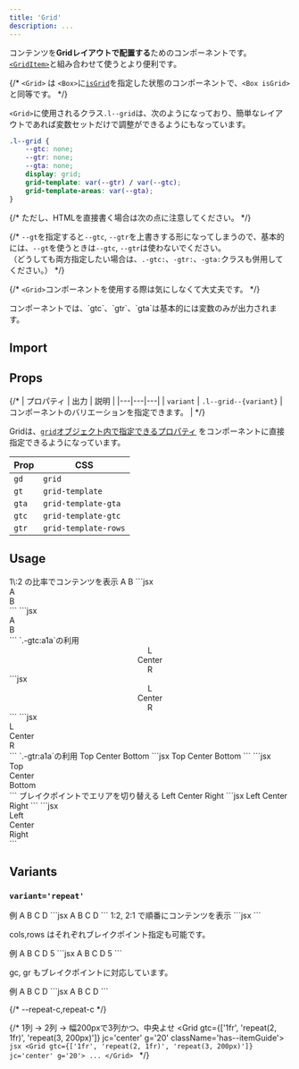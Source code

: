 ```yaml
---
title: 'Grid'
description: ...
---
```



コンテンツを**Gridレイアウトで配置する**ためのコンポーネントです。  
[`<GridItem>`](/ja/components/griditem/)と組み合わせて使うとより便利です。

{/* `<Grid>` は `<Box>`に[`isGrid`](/docs/layout-system/is-grid)を指定した状態のコンポーネントで、`<Box isGrid>`と同等です。 */}

`<Grid>`に使用されるクラス`.l--grid`は、次のようになっており、簡単なレイアウトであれば変数セットだけで調整ができるようにもなっています。

```css
.l--grid {
	--gtc: none;
	--gtr: none;
	--gta: none;
	display: grid;
	grid-template: var(--gtr) / var(--gtc);
	grid-template-areas: var(--gta);
}
```

{/* ただし、HTMLを直接書く場合は次の点に注意してください。 */}

{/* <Callout type='alert'>
`--gt`を指定すると`--gtc`, `--gtr`を上書きする形になってしまうので、基本的には、`--gt`を使うときは`--gtc`, `--gtr`は使わないでください。  
（どうしても両方指定したい場合は、`.-gtc:`、`-gtr:`、`-gta:`クラスも併用してください。）
</Callout> */}


{/* `<Grid>`コンポーネントを使用する際は気にしなくて大丈夫です。 */}

<Callout type='good'>
コンポーネントでは、`gtc`、`gtr`、`gta`は基本的には変数のみが出力されます。
</Callout>


## Import

<ImportCode component='Grid, GridItem' />


## Props

{/* | プロパティ | 出力 | 説明 |
|---|---|---|
| `variant` | <PropBadge type="attr">`.l--grid--{variant}`</PropBadge> | コンポーネントのバリエーションを指定できます。 | */}


Gridは、[`grid`オブジェクト内で指定できるプロパティ](/ja/props/css-props/#grid--flex) をコンポーネントに直接指定できるようになっています。

|Prop|CSS|
|---|---|
|`gd`|`grid`|
|`gt`|`grid-template`|
|`gta`|`grid-template-gta`|
|`gtc`|`grid-template-gtc`|
|`gtr`|`grid-template-rows`|



## Usage

<Preview>
	<PreviewTitle>1\:2 の比率でコンテンツを表示</PreviewTitle>
	<PreviewArea resize p='20'>
		<Grid gtc='1fr 2fr'>
			<Box bgc='blue:10%'>A</Box>
			<Box bgc='purple:10%'>B</Box>
		</Grid>
	</PreviewArea>
	<PreviewCode slot='tab' label='JSX'>
		```jsx
		<Grid gtc='1fr 2fr'>
			<div>A</div>
			<div>B</div>
		</Grid>
		```
	</PreviewCode>
	<PreviewCode slot='tab' label='HTML'>
		```jsx
		<div class="l--grid" style="--gtc:1fr 2fr">
			<div>A</div>
			<div>B</div>
		</div>
		```
	</PreviewCode>
</Preview>


<Preview>
	<PreviewTitle>`.-gtc:a1a`の利用</PreviewTitle>
	<PreviewArea resize p='20'>
		<Grid gtc='a1a'>
			<Center p='box' bgc='base-2'>L</Center>
			<Center p='box' bgc='base-3'>Center</Center>
			<Center p='box' bgc='base-2'>R</Center>
		</Grid>
	</PreviewArea>
	<PreviewCode slot='tab' label='JSX'>
		```jsx
		<Grid gtc='a1a'>
			<Center p='box' bgc='base-2'>L</Center>
			<Center p='box' bgc='base-3'>Center</Center>
			<Center p='box' bgc='base-2'>R</Center>
		</Grid>
		```
	</PreviewCode>
	<PreviewCode slot='tab' label='HTML'>
		```jsx
		<div class="l--grid -gtc:a1a">
			<div class="l--center -p:box -bgc:base-2">L</div>
			<div class="l--center -p:box -bgc:base-3">Center</div>
			<div class="l--center -p:box -bgc:base-2">R</div>
		</div>
		```
	</PreviewCode>
</Preview>

<Preview>
	<PreviewTitle>`.-gtr:a1a`の利用</PreviewTitle>
	<PreviewArea resize p='20'>
		<Grid gtr='a1a' minH='15rem'>
			<Box p='box' bgc='base-2'>Top</Box>
			<Box p='box' bgc='base-3'>Center</Box>
			<Box p='box' bgc='base-2'>Bottom</Box>
		</Grid>
	</PreviewArea>
	<PreviewCode slot='tab' label='JSX'>
		```jsx
		<Grid gtr='a1a' minH='15rem'>
			<Box p='box' bgc='base-2'>Top</Box>
			<Box p='box' bgc='base-3'>Center</Box>
			<Box p='box' bgc='base-2'>Bottom</Box>
		</Grid>
		```
	</PreviewCode>
	<PreviewCode slot='tab' label='HTML'>
		```jsx
		<div class="l--grid -gtr:a1a">
			<div class="l--box -p:box -bgc:base-2">Top</div>
			<div class="l--box -p:box -bgc:base-3">Center</div>
			<div class="l--box -p:box -bgc:base-2">Bottom</div>
		</div>
		```
	</PreviewCode>
</Preview>


<Preview>
	<PreviewTitle>ブレイクポイントでエリアを切り替える</PreviewTitle>
	<PreviewArea resize p='20'>
		<Grid
			g='20'
			gtc={['1fr 1fr', '8em 1fr 8em']}
			gta={[
				`'main main' 'left right'`,
				`'left main right'`
			]}
		>
			<GridItem ga='left' p='20' bgc='base-3'>Left</GridItem>
			<GridItem ga='main' p='20' bgc='base-2'>Center</GridItem>
			<GridItem ga='right' p='20' bgc='base-3'>Right</GridItem>
		</Grid>
	</PreviewArea>
	<PreviewCode slot='tab' label='JSX'>
		```jsx
		<Grid
			g='20'
			gtc={['1fr 1fr', '8em 1fr 8em']}
			gta={[
				`'main main' 'left right'`,
				`'left main right'`
			]}
		>
			<GridItem ga='left' p='20'>Left</GridItem>
			<GridItem ga='main' p='20'>Center</GridItem>
			<GridItem ga='right' p='20'>Right</GridItem>
		</Grid>
		```
	</PreviewCode>
	<PreviewCode slot='tab' label='HTML'>
		```jsx
		<div
			class="l--grid -gta@sm -gtc@sm -g:20"
			style="--gta:'main main' 'left right';--sm-gta:'left main right';--gtc:1fr 1fr;--sm-gtc:8em 1fr 8em"
		>
			<div class="-p:20 -ga:" style="--ga:left">Left</div>
			<div class="-p:20 -ga:" style="--ga:main">Center</div>
			<div class="-p:20 -ga:" style="--ga:right">Right</div>
		</div>
		```
	</PreviewCode>
</Preview>


<br />


## Variants


### `variant='repeat'`

<Preview>
	<PreviewTitle>例</PreviewTitle>
	<PreviewArea resize p='20'>
		<Grid variant='repeat' cols='4' rows='4' minH='15rem'>
			<GridItem gc='1 / 3' gr='1 / 4' p='20' bgc='blue:25%'>A</GridItem>
			<GridItem gc='3 / 5' gr='2 / 5' p='20' bgc='green:25%'>B</GridItem>
			<GridItem gc='3 / 5' gr='1' p='20' bgc='red:25%'>C</GridItem>
			<GridItem gc='1 / 3' gr='4' p='20' bgc='red:25%'>D</GridItem>
		</Grid>
	</PreviewArea>
	<PreviewCode>
		```jsx
		<Grid variant='repeat' cols='4' rows='4' minH='15rem'>
			<GridItem gc='1 / 3' gr='1 / 4' p='20' bgc='blue:25%'>A</GridItem>
			<GridItem gc='3 / 5' gr='2 / 5' p='20' bgc='green:25%'>B</GridItem>
			<GridItem gc='3 / 5' gr='1' p='20' bgc='red:25%'>C</GridItem>
			<GridItem gc='1 / 3' gr='4' p='20' bgc='red:25%'>D</GridItem>
		</Grid>
		```
	</PreviewCode>
</Preview>

<Preview>
	<PreviewTitle>
		1:2, 2:1 で順番にコンテンツを表示
	</PreviewTitle>
	<PreviewArea resize p='20'>
		<Grid variant='repeat' cols='3' g='10'>
			<GridItem px='20' bgc='base-2'></GridItem>
			<GridItem px='20' bgc='base-3' gc='span 2'><DammyText /></GridItem>
			<GridItem px='20' bgc='base-3' gc='span 2'><DammyText length='l'/></GridItem>
			<GridItem px='20' bgc='base-2'></GridItem>
		</Grid>
	</PreviewArea>
	<PreviewCode>
		```jsx
		<Grid variant='repeat' cols='3' g='10'>
			<GridItem px='20' bgc='base-2'></GridItem>
			<GridItem px='20' bgc='base-3' gc='span 2'><DammyText /></GridItem>
			<GridItem px='20' bgc='base-3' gc='span 2'><DammyText length='l'/></GridItem>
			<GridItem px='20' bgc='base-2'></GridItem>
		</Grid>
		```
	</PreviewCode>
</Preview>


cols,rows はそれぞれブレイクポイント指定も可能です。

<Preview>
	<PreviewTitle>例</PreviewTitle>
	<PreviewArea resize p='20'>
		<Grid variant='repeat' cols={['4','6','8']} rows='4'>
			<GridItem gc='1 / -1' p='20' bgc='purple:25%'>A</GridItem>
			<GridItem gr='2 / 4' p='20' bgc='blue:25%'>B</GridItem>
			<GridItem gc='2 / -2' gr='2 / 4' p='20' bgc='green:25%'>C</GridItem>
			<GridItem gr='2 / 4' p='20' bgc='blue:25%'>D</GridItem>
			<GridItem gc='1 / -1' gre='-1' p='20' bgc='purple:25%'>5</GridItem>
		</Grid>
	</PreviewArea>
	<PreviewCode>
		```jsx
		<Grid variant='repeat' cols={['4','6','8']} rows='4'>
			<GridItem gc='1 / -1' p='20' bgc='purple:25%'>A</GridItem>
			<GridItem gr='2 / 4' p='20' bgc='blue:25%'>B</GridItem>
			<GridItem gc='2 / -2' gr='2 / 4' p='20' bgc='green:25%'>C</GridItem>
			<GridItem gr='2 / 4' p='20' bgc='blue:25%'>D</GridItem>
			<GridItem gc='1 / -1' gre='-1' p='20' bgc='purple:25%'>5</GridItem>
		</Grid>
		```
	</PreviewCode>
</Preview>

gc, gr もブレイクポイントに対応しています。

<Preview>
	<PreviewTitle>例</PreviewTitle>
	<PreviewArea resize p='20'>
		<Grid variant='repeat' cols='3' rows='3'>
			<GridItem gc={['1 / -1','1 / 3']} gr={['1 / -2','1 / -1']} p='box:s' bgc='base-3'>
				<Box aspect='16/9'>A</Box>
			</GridItem>
			<GridItem gc={['1', '3 / -1']} gr={['3','1']} p='box:s' bgc='green:25%'>B</GridItem>
			<GridItem gc={['2', '3 / -1']} gr={['3','2']} p='box:s' bgc='blue:25%'>C</GridItem>
			<GridItem gc={['3', '3 / -1']} gr={['3','3']} p='box:s' bgc='red:25%'>D</GridItem>
		</Grid>
	</PreviewArea>
	<PreviewCode>
		```jsx
		<Grid variant='repeat' cols='3' rows='3'>
			<GridItem gc={['1 / -1','1 / 3']} gr={['1 / -2','1 / -1']} p='box:s' bgc='base-3'>
				<Box aspect='16/9'>A</Box>
			</GridItem>
			<GridItem gc={['1', '3 / -1']} gr={['3','1']} p='box:s' bgc='green:25%'>B</GridItem>
			<GridItem gc={['2', '3 / -1']} gr={['3','2']} p='box:s' bgc='blue:25%'>C</GridItem>
			<GridItem gc={['3', '3 / -1']} gr={['3','3']} p='box:s' bgc='red:25%'>D</GridItem>
		</Grid>
		```
	</PreviewCode>
</Preview>




{/* --repeat-c,repeat-c */}

{/* <Preview>
	<PreviewTitle>1列 → 2列 → 幅200pxで3列かつ、中央よせ</PreviewTitle>
	<PreviewArea resize p='20'>
		<Grid gtc={['1fr', 'repeat(2, 1fr)', 'repeat(3, 200px)']} jc='center' g='20' className='has--itemGuide'>
			<DammyText/>
			<DammyText/>
			<DammyText/>
			<DammyText/>
			<DammyText/>
			<DammyText/>
		</Grid>
	</PreviewArea>
	<PreviewCode>
	```jsx
	<Grid gtc={['1fr', 'repeat(2, 1fr)', 'repeat(3, 200px)']} jc='center' g='20'>
		...
	</Grid>
	```
	</PreviewCode>
</Preview> */}
